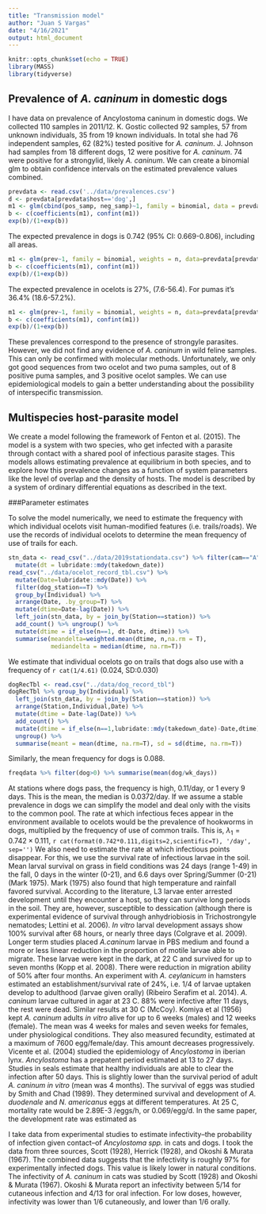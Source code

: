 ```yaml
---
title: "Transmission model"
author: "Juan S Vargas"
date: "4/16/2021"
output: html_document
---
```


```r
knitr::opts_chunk$set(echo = TRUE)
library(MASS)
library(tidyverse)
```

## Prevalence of _A. caninum_ in domestic dogs

I have data on prevalence of Ancylostoma caninum in domestic dogs. We collected 110 samples in 2011/12. K. Gostic collected 92 samples, 57 from unknown individuals, 35 from 19 known individuals. In total she had 76 independent samples, 62 (82%) tested positive for _A. caninum_. 
J. Johnson had samples from 18 different dogs, 12 were positive for _A. caninum_. 
74 were positive for a strongylid, likely _A. caninum_. We can create a binomial glm to obtain confidence intervals on the estimated prevalence values combined. 

```r
prevdata <- read.csv('../data/prevalences.csv')
d <- prevdata[prevdata$host=='dog',]
m1 <- glm(cbind(pos_samp, neg_samp)~1, family = binomial, data = prevdata[prevdata$host=='dog',])
b <- c(coefficients(m1), confint(m1))
exp(b)/(1+exp(b))
```
The expected prevalence in dogs is 0.742 (95% CI: 0.669-0.806), including all areas. 

```r
m1 <- glm(prev~1, family = binomial, weights = n, data=prevdata[prevdata$host=='ocelot'&prevdata$location!='Esquinas',])
b <- c(coefficients(m1), confint(m1))
exp(b)/(1+exp(b))
```

The expected prevalence in ocelots is 27%, (7.6-56.4). For pumas it's 36.4% (18.6-57.2%).

```r
m1 <- glm(prev~1, family = binomial, weights = n, data=prevdata[prevdata$host=='puma',])
b <- c(coefficients(m1), confint(m1))
exp(b)/(1+exp(b))
```

These prevalences correspond to the presence of strongyle parasites. However, we did not find any evidence of *A. caninum* in wild feline samples. This can only be confirmed with molecular methods. Unfortunately, we only got good sequences from two ocelot and two puma samples, out of 8 positive puma samples, and 3 positive ocelot samples. We can use epidemiological models to gain a better understanding about the possibility of interspecific transmission.

## Multispecies host-parasite model

We create a model following the framework of Fenton et al. (2015). The model is a system with two species, who get infected with a parasite through contact with a shared pool of infectious parasite stages. This models allows estimating prevalence at equilibrium in both species, and to explore how this prevalence changes as a function of system parameters like the level of overlap and the density of hosts. The model is described by a system of ordinary differential equations as described in the text.

###Parameter estimates

To solve the model numerically, we need to estimate the frequency with which individual ocelots visit human-modified features (i.e. trails/roads).
We use the records of individual ocelots to determine the mean frequency of use of trails for each. 
```r
stn_data <- read_csv("../data/2019stationdata.csv") %>% filter(cam=="A") %>% 
  mutate(dt = lubridate::mdy(takedown_date))
read_csv("../data/ocelot_record_tbl.csv") %>% 
  mutate(Date=lubridate::mdy(Date)) %>% 
  filter(dog_station==T) %>% 
  group_by(Individual) %>%
  arrange(Date, .by_group=T) %>% 
  mutate(dtime=Date-lag(Date)) %>% 
  left_join(stn_data, by = join_by(Station==station)) %>% 
  add_count() %>% ungroup() %>% 
  mutate(dtime = if_else(n==1, dt-Date, dtime)) %>% 
  summarise(meandelta=weighted.mean(dtime, n,na.rm = T),
            mediandelta = median(dtime, na.rm=T)) 
```

We estimate that individual ocelots go on trails that dogs also use with a frequency of `r cat(1/4.61)` (0.024, SD:0.030)

```r
dogRecTbl <- read.csv("../data/dog_record_tbl")
dogRecTbl %>% group_by(Individual) %>% 
  left_join(stn_data, by = join_by(Station==station)) %>% 
  arrange(Station,Individual,Date) %>% 
  mutate(dtime = Date-lag(Date)) %>% 
  add_count() %>% 
  mutate(dtime = if_else(n==1,lubridate::mdy(takedown_date)-Date,dtime)) %>% 
  ungroup() %>% 
  summarise(meant = mean(dtime, na.rm=T), sd = sd(dtime, na.rm=T))
```
Similarly, the mean frequency for dogs is 0.088. 


```r
freqdata %>% filter(dog>0) %>% summarise(mean(dog/wk_days))
```

At stations where dogs pass, the frequency is high, 0.11/day, or 1 every 9 days. This is the mean, the median is 0.0372/day. If we assume a stable prevalence in dogs we can simplify the model and deal only with the visits to the common pool. The rate at which infectious feces appear in the environment available to ocelots would be the prevalence of hookworms in dogs, multiplied by the frequency of use of common trails. This is, $\lambda_1=0.742\times 0.111$, `r cat(format(0.742*0.111,digits=2,scientific=T), '/day',  sep='')`
We also need to estimate the rate at which infectious points disappear. For this, we use the survival rate of infectious larvae in the soil. 
Mean larval survival on grass in field conditions was 24 days (range 1-49) in the fall, 0 days in the winter (0-21), and 6.6 days over Spring/Summer (0-21) (Mark 1975). Mark (1975) also found that high temperature and rainfall favored survival. 
According to the literature, L3 larvae enter arrested development until they encounter a host, so they can survive long periods in the soil. They are, however, susceptible to dessication (although there is experimental evidence of survival through anhydriobiosis in Trichostrongyle nematodes; Lettini et al. 2006).
_In vitro_ larval development assays show 100% survival after 68 hours, or nearly three days (Colgrave et al. 2009). Longer term studies placed _A.caninum_ larvae in PBS medium and found a more or less linear reduction in the proportion of motile larvae able to migrate. These larvae were kept in the dark, at 22 C and survived for up to seven months (Kopp et al. 2008). There were reduction in migration ability of 50% after four months.
An experiment with _A. ceylanicum_ in hamsters estimated an establishment/survival rate of 24%, i.e. 1/4 of larvae uptaken develop to adulthood (larvae given orally) (Ribeiro Serafim et al. 2014).
_A. caninum_ larvae cultured in agar at 23 C. 88% were infective after 11 days, the rest were dead. Similar results at 30 C (McCoy). 
Komiya et al (1956) kept _A. caninum_ adults _in vitro_ alive for up to 6 weeks (males) and 12 weeks (female). The mean was 4 weeks for males and seven weeks for females, under physiological conditions. They also measured fecundity, estimated at a maximum of 7600 egg/female/day. This amount decreases progressively. 
Vicente et al. (2004) studied the epidemiology of _Ancylostoma_ in iberian lynx. 
_Ancylostoma_ has a prepatent period estimated at 13 to 27 days. Studies in seals estimate that healthy individuals are able to clear the infection after 50 days. This is slightly lower than the survival period of adult _A. caninum in vitro_ (mean was 4 months).
The survival of eggs was studied by Smith and Chad (1989). They determined survival and development of _A. duodenale_ and _N. americanus_ eggs at different temperatures. At 25 C, mortality rate would be 2.89E-3 /eggs/h, or 0.069/egg/d. In the same paper, the development rate was estimated as 

I take data from experimental studies to estimate infectivity--the probability of infection given contact--of _Ancylostoma spp._ in cats and dogs. I took the data from three sources, Scott (1928), Herrick (1928), and Okoshi & Murata (1967). The combined data suggests that the infectivity is roughly 97% for experimentally infected dogs. This value is likely lower in natural conditions. 
The infectivity of _A. caninum_ in cats was studied by Scott (1928) and Okoshi & Murata (1967). Okoshi & Murata report an infectivity between 5/14 for cutaneous infection and 4/13 for oral infection. For low doses, however, infectivity was lower than 1/6 cutaneously, and lower than 1/6 orally. 








